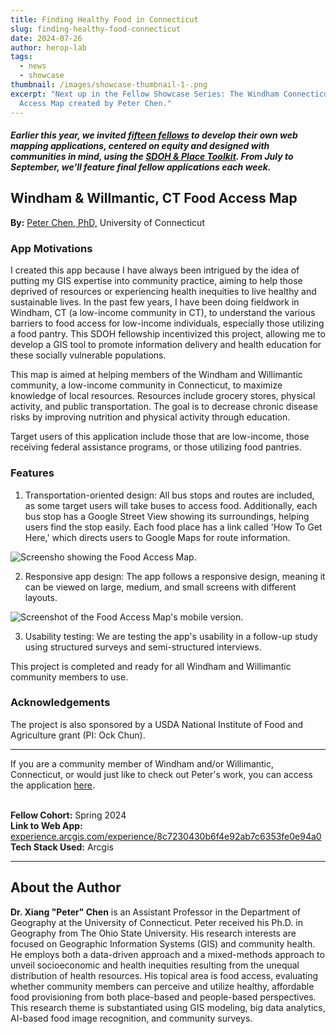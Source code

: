 ```yaml
---
title: Finding Healthy Food in Connecticut
slug: finding-healthy-food-connecticut
date: 2024-07-26
author: herop-lab
tags:
  - news
  - showcase
thumbnail: /images/showcase-thumbnail-1-.png
excerpt: "Next up in the Fellow Showcase Series: The Windham Connecticut, Food
  Access Map created by Peter Chen."
---
```

##### *Earlier this year, we invited [fifteen fellows](https://sdohplace.org/fellows) to develop their own web mapping applications, centered on equity and designed with communities in mind, using the [SDOH & Place Toolkit](https://toolkit.sdohplace.org/). From July to September, we'll feature final fellow applications each week.*

## Windham & Willmantic, CT Food Access Map

**By:** [Peter Chen, PhD,](https://www.linkedin.com/in/xiang-%E2%80%9Cpeter%E2%80%9D-chen-0429ab19/) University of Connecticut

### **App Motivations**

I created this app because I have always been intrigued by the idea of putting my GIS expertise into community practice, aiming to help those deprived of resources or experiencing health inequities to live healthy and sustainable lives. In the past few years, I have been doing fieldwork in Windham, CT (a low-income community in CT), to understand the various barriers to food access for low-income individuals, especially those utilizing a food pantry. This SDOH fellowship incentivized this project, allowing me to develop a GIS tool to promote information delivery and health education for these socially vulnerable populations.

This map is aimed at helping members of the Windham and Willimantic community, a low-income community in Connecticut, to maximize knowledge of local resources. Resources include grocery stores, physical activity, and public transportation. The goal is to decrease chronic disease risks by improving nutrition and physical activity through education.

Target users of this application include those that are low-income, those receiving federal assistance programs, or those utilizing food pantries.

### **Features**

1. Transportation-oriented design: All bus stops and routes are included, as some target users will take buses to access food. Additionally, each bus stop has a Google Street View showing its surroundings, helping users find the stop easily. Each food place has a link called 'How To Get Here,' which directs users to Google Maps for route information. 

![Screensho showing the Food Access Map.](/images/picture1-peter-chen-peter-.png)

2. Responsive app design: The app follows a responsive design, meaning it can be viewed on large, medium, and small screens with different layouts. 

![Screenshot of the Food Access Map's mobile version.](/images/picture3-peter-chen-peter-.jpg)

3. Usability testing: We are testing the app's usability in a follow-up study using structured surveys and semi-structured interviews.

This project is completed and ready for all Windham and Willimantic community members to use. 

### **Acknowledgements**

The project is also sponsored by a USDA National Institute of Food and Agriculture grant (PI: Ock Chun).

- - -

If you are a community member of Windham and/or Willimantic, Connecticut, or would just like to check out Peter's work, you can access the application [here](https://urldefense.com/v3/__https://experience.arcgis.com/experience/8c7230430b6f4e92ab7c6353fe0e94a0__;!!DZ3fjg!7J-i4puSvbKbsrhiqsiMqXFHlzDTbPnSgOx0oOBcv4xdpRRQYqWD05po3bntdNRjFUEElRnWbo096dpzlLI63d1C$).

\
**Fellow Cohort:** Spring 2024 \
**Link to Web App:** [experience.arcgis.com/experience/8c7230430b6f4e92ab7c6353fe0e94a0](https://experience.arcgis.com/experience/8c7230430b6f4e92ab7c6353fe0e94a0)[](https://akryston.shinyapps.io/final_map/)\
**Tech Stack Used:** Arcgis

- - -

## About the Author

**Dr. Xiang "Peter" Chen** is an Assistant Professor in the Department of Geography at the University of Connecticut. Peter received his Ph.D. in Geography from The Ohio State University. His research interests are focused on Geographic Information Systems (GIS) and community health. He employs both a data-driven approach and a mixed-methods approach to unveil socioeconomic and health inequities resulting from the unequal distribution of health resources. His topical area is food access, evaluating whether community members can perceive and utilize healthy, affordable food provisioning from both place-based and people-based perspectives. This research theme is substantiated using GIS modeling, big data analytics, AI-based food image recognition, and community surveys.

